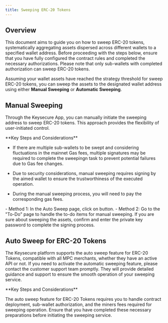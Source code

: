 ```yaml
---
title: Sweeping ERC-20 Tokens
---
```


##  Overview
This document aims to guide you on how to sweep ERC-20 tokens, systematically aggregating assets dispersed across different wallets to a specified wallet address. Before proceeding with the steps below, ensure that you have fully configured the contract rules and completed the necessary authorizations. Please note that only sub-wallets with completed authorization can sweep ERC-20 tokens.

Assuming your wallet assets have reached the strategy threshold for sweep ERC-20 tokens, you can sweep the assets to the designated wallet address using either **Manual Sweeping** or **Automatic Sweeping**.

##  Manual Sweeping

Through the Keysecure App, you can manually initiate the sweeping address to sweep ERC-20 tokens. This approach provides the flexibility of user-initiated control.

<Warning>
**Key Steps and Considerations**

- If there are multiple sub-wallets to be swept and considering fluctuations in the mainnet Gas fees, multiple signatures may be required to complete the sweepingn task to prevent potential failures due to Gas fee changes.

- Due to security considerations, manual sweeping requires signing by the aimed wallet to ensure the trustworthiness of the executed operation.

- During the manual sweeping process, you will need to pay the corresponding gas fees.
</Warning>

<Steps>
<Step title="Open Manual Sweeping Interface">
    - Method 1: In the Auto Sweep page, click on button.
    - Method 2: Go to the "To-Do" page to handle the to-do items for manual sweeping.
</Step>
<Step title="Confirm Auto Sweep Operation">
    If you are sure about sweeping the assets, confirm and enter the private key password to complete the signing process.
</Step>
</Steps>

##  Auto Sweep for ERC-20 Tokens

The Keysecure platform supports the auto sweep feature for ERC-20 Tokens, compatible with all MPC merchants, whether they have an active API or not. If you need to activate the automatic sweeping feature, please contact the customer support team promptly. They will provide detailed guidance and support to ensure the smooth operation of your sweeping service.

<Warning>
**Key Steps and Considerations**

The auto sweep feature for ERC-20 Tokens requires you to handle contract deployment, sub-wallet authorization, and the miners fees required for sweeping operation. Ensure that you have completed these necessary preparations before initiating the sweeping service.
</Warning>

